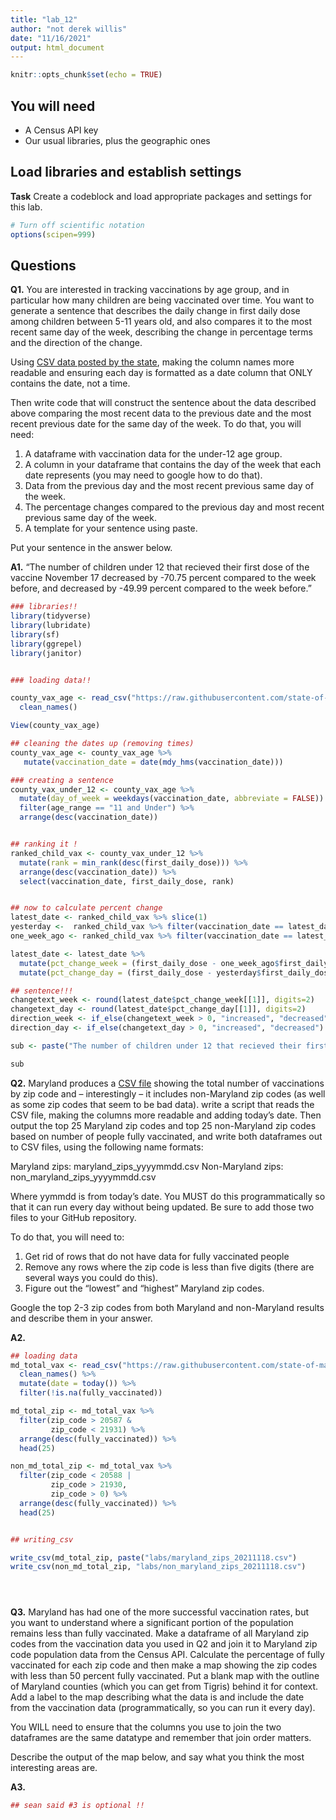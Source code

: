 ```yaml
---
title: "lab_12"
author: "not derek willis"
date: "11/16/2021"
output: html_document
---
```


```r
knitr::opts_chunk$set(echo = TRUE)
```

## You will need

* A Census API key
* Our usual libraries, plus the geographic ones

## Load libraries and establish settings

**Task** Create a codeblock and load appropriate packages and settings for this lab.

```r
# Turn off scientific notation
options(scipen=999)
```

## Questions

**Q1.** You are interested in tracking vaccinations by age group, and in particular how many children are being vaccinated over time. You want to generate a sentence that describes the daily change in first daily dose among children between 5-11 years old, and also compares it to the most recent same day of the week, describing the change in percentage terms and the direction of the change.

Using [CSV data posted by the state](https://raw.githubusercontent.com/state-of-maryland/VaccineCSVs/master/MD_COVID19_VaccinationPercentAgeGroupPopulation.csv), making the column names more readable and ensuring each day is formatted as a date column that ONLY contains the date, not a time.

Then write code that will construct the sentence about the data described above comparing the most recent data to the previous date and the most recent previous date for the same day of the week. To do that, you will need:

1. A dataframe with vaccination data for the under-12 age group.
2. A column in your dataframe that contains the day of the week that each date represents (you may need to google how to do that).
3. Data from the previous day and the most recent previous same day of the week.
4. The percentage changes compared to the previous day and most recent previous same day of the week.
5. A template for your sentence using paste.

Put your sentence in the answer below.

**A1.**
"The number of children under 12 that recieved their first dose of the vaccine November 17 decreased by -70.75 percent compared to the week before, and decreased by -49.99 percent compared to the week before."

```r


### libraries!!
library(tidyverse)
library(lubridate)
library(sf)
library(ggrepel)
library(janitor)


### loading data!!

county_vax_age <- read_csv("https://raw.githubusercontent.com/state-of-maryland/VaccineCSVs/master/MD_COVID19_VaccinationPercentAgeGroupPopulation.csv") %>%
  clean_names()

View(county_vax_age)

## cleaning the dates up (removing times)
county_vax_age <- county_vax_age %>%
   mutate(vaccination_date = date(mdy_hms(vaccination_date)))

### creating a sentence
county_vax_under_12 <- county_vax_age %>%
  mutate(day_of_week = weekdays(vaccination_date, abbreviate = FALSE)) %>%
  filter(age_range == "11 and Under") %>%
  arrange(desc(vaccination_date))


## ranking it !
ranked_child_vax <- county_vax_under_12 %>%
  mutate(rank = min_rank(desc(first_daily_dose))) %>%
  arrange(desc(vaccination_date)) %>%
  select(vaccination_date, first_daily_dose, rank)


## now to calculate percent change
latest_date <- ranked_child_vax %>% slice(1)
yesterday <-  ranked_child_vax %>% filter(vaccination_date == latest_date$vaccination_date - 1)
one_week_ago <- ranked_child_vax %>% filter(vaccination_date == latest_date$vaccination_date - 7)

latest_date <- latest_date %>%
  mutate(pct_change_week = (first_daily_dose - one_week_ago$first_daily_dose)/one_week_ago$first_daily_dose *100) %>%
  mutate(pct_change_day = (first_daily_dose - yesterday$first_daily_dose)/yesterday$first_daily_dose *100)

## sentence!!!
changetext_week <- round(latest_date$pct_change_week[[1]], digits=2)
changetext_day <- round(latest_date$pct_change_day[[1]], digits=2)
direction_week <- if_else(changetext_week > 0, "increased", "decreased")
direction_day <- if_else(changetext_day > 0, "increased", "decreased")

sub <- paste("The number of children under 12 that recieved their first dose of the vaccine ", format(latest_date$vaccination_date, format="%B %d"), " ", direction_week, " by ", changetext_week, " percent compared to the week before, and", " ", direction_day, " by ", changetext_day, " percent compared to the week before.", sep="")

sub


```

**Q2.** Maryland produces a [CSV file](https://raw.githubusercontent.com/state-of-maryland/VaccineCSVs/master/Vax_ZIP_CODE_FirstSecondSingle_Totals_Raw.csv) showing the total number of vaccinations by zip code and -- interestingly -- it includes non-Maryland zip codes (as well as some zip codes that seem to be bad data). write a script that reads the CSV file, making the columns more readable and adding today's date. Then output the top 25 Maryland zip codes and top 25 non-Maryland zip codes based on number of people fully vaccinated, and write both dataframes out to CSV files, using the following name formats:

Maryland zips: maryland_zips_yyyymmdd.csv
Non-Maryland zips: non_maryland_zips_yyyymmdd.csv

Where yymmdd is from today's date. You MUST do this programmatically so that it can run every day without being updated. Be sure to add those two files to your GitHub repository.

To do that, you will need to:

1. Get rid of rows that do not have data for fully vaccinated people
2. Remove any rows where the zip code is less than five digits (there are several ways you could do this).
3. Figure out the "lowest" and "highest" Maryland zip codes.

Google the top 2-3 zip codes from both Maryland and non-Maryland results and describe them in your answer.

**A2.**

```r

## loading data
md_total_vax <- read_csv("https://raw.githubusercontent.com/state-of-maryland/VaccineCSVs/master/Vax_ZIP_CODE_FirstSecondSingle_Totals_Raw.csv") %>%
  clean_names() %>%
  mutate(date = today()) %>%
  filter(!is.na(fully_vaccinated))

md_total_zip <- md_total_vax %>%
  filter(zip_code > 20587 &
         zip_code < 21931) %>%
  arrange(desc(fully_vaccinated)) %>%
  head(25)

non_md_total_zip <- md_total_vax %>%
  filter(zip_code < 20588 |
         zip_code > 21930, 
         zip_code > 0) %>%
  arrange(desc(fully_vaccinated)) %>%
  head(25)


## writing_csv

write_csv(md_total_zip, paste("labs/maryland_zips_20211118.csv")
write_csv(non_md_total_zip, "labs/non_maryland_zips_20211118.csv")





```

**Q3.** Maryland has had one of the more successful vaccination rates, but you want to understand where a significant portion of the population remains less than fully vaccinated. Make a dataframe of all Maryland zip codes from the vaccination data you used in Q2 and join it to Maryland zip code population data from the Census API. Calculate the percentage of fully vaccinated for each zip code and then make a map showing the zip codes with less than 50 percent fully vaccinated. Put a blank map with the outline of Maryland counties (which you can get from Tigris) behind it for context. Add a label to the map describing what the data is and include the date from the vaccination data (programmatically, so you can run it every day).

You WILL need to ensure that the columns you use to join the two dataframes are the same datatype and remember that join order matters.

Describe the output of the map below, and say what you think the most interesting areas are.

**A3.**

```r

## sean said #3 is optional !!
```
